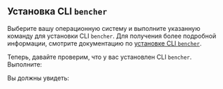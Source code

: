 
## Установка CLI `bencher`

Выберите вашу операционную систему и выполните указанную команду для установки CLI `bencher`.
Для получения более подробной информации, смотрите документацию по [установке CLI `bencher`][install cli].

<InstallCli />

Теперь, давайте проверим, что у вас установлен CLI `bencher`. Выполните:

<TerminalCommand code="bencher --version" />

Вы должны увидеть:

<BencherVersionOutput />

[install cli]: /ru/docs/how-to/install-cli/
